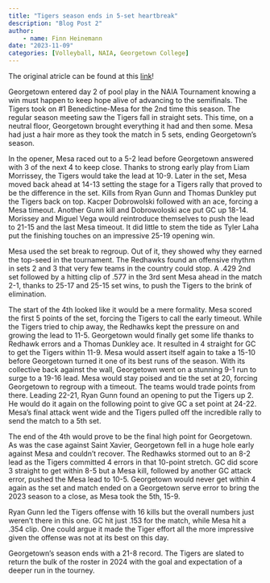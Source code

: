 ```yaml
---
title: "Tigers season ends in 5-set heartbreak"
description: "Blog Post 2"
author:
    - name: Finn Heinemann
date: "2023-11-09"
categories: [Volleyball, NAIA, Georgetown College]
---
```


The original atricle can be found at this [link](https://georgetowncollege.prestosports.com/sports/mvball/2022-23/releases/20230418k5hkk9)!

Georgetown entered day 2 of pool play in the NAIA Tournament knowing a win must happen to keep hope alive of advancing to the semifinals. The Tigers took on #1 Benedictine-Mesa for the 2nd time this season. The regular season meeting saw the Tigers fall in straight sets. This time, on a neutral floor, Georgetown brought everything it had and then some. Mesa had just a hair more as they took the match in 5 sets, ending Georgetown's season.

In the opener, Mesa raced out to a 5-2 lead before Georgetown answered with 3 of the next 4 to keep close. Thanks to strong early play from Liam Morrissey, the Tigers would take the lead at 10-9. Later in the set, Mesa moved back ahead at 14-13 setting the stage for a Tigers rally that proved to be the difference in the set. Kills from Ryan Gunn and Thomas Dunkley put the Tigers back on top. Kacper Dobrowolski followed with an ace, forcing a Mesa timeout. Another Gunn kill and Dobrowoloski ace put GC up 18-14. Morissey and Miguel Vega would reintroduce themselves to push the lead to 21-15 and the last Mesa timeout. It did little to stem the tide as Tyler Laha put the finishing touches on an impressive 25-19 opening win.

Mesa used the set break to regroup. Out of it, they showed why they earned the top-seed in the tournament. The Redhawks found an offensive rhythm in sets 2 and 3 that very few teams in the country could stop. A .429 2nd set followed by a hitting clip of .577 in the 3rd sent Mesa ahead in the match 2-1, thanks to 25-17 and 25-15 set wins, to push the Tigers to the brink of elimination.

The start of the 4th looked like it would be a mere formality. Mesa scored the first 5 points of the set, forcing the Tigers to call the early timeout. While the Tigers tried to chip away, the Redhawks kept the pressure on and growing the lead to 11-5. Georgetown would finally get some life thanks to Redhawk errors and a Thomas Dunkley ace. It resulted in 4 straight for GC to get the Tigers within 11-9. Mesa would assert itself again to take a 15-10 before Georgetown turned it one of its best runs of the season. With its collective back against the wall, Georgetown went on a stunning 9-1 run to surge to a 19-16 lead. Mesa would stay poised and tie the set at 20, forcing Georgetown to regroup with a timeout. The teams would trade points from there. Leading 22-21, Ryan Gunn found an opening to put the Tigers up 2. He would do it again on the following point to give GC a set point at 24-22. Mesa's final attack went wide and the Tigers pulled off the incredible rally to send the match to a 5th set.

The end of the 4th would prove to be the final high point for Georgetown. As was the case against Saint Xavier, Georgetown fell in a huge hole early against Mesa and couldn't recover. The Redhawks stormed out to an 8-2 lead as the Tigers committed 4 errors in that 10-point stretch. GC did score 3 straight to get within 8-5 but a Mesa kill, followed by another GC attack error, pushed the Mesa lead to 10-5. Georgetown would never get within 4 again as the set and match ended on a Georgetown serve error to bring the 2023 season to a close, as Mesa took the 5th, 15-9.

Ryan Gunn led the Tigers offense with 16 kills but the overall numbers just weren't there in this one. GC hit just .153 for the match, while Mesa hit a .354 clip. One could argue it made the Tiger effort all the more impressive given the offense was not at its best on this day.

Georgetown's season ends with a 21-8 record. The Tigers are slated to return the bulk of the roster in 2024 with the goal and expectation of a deeper run in the tourney.